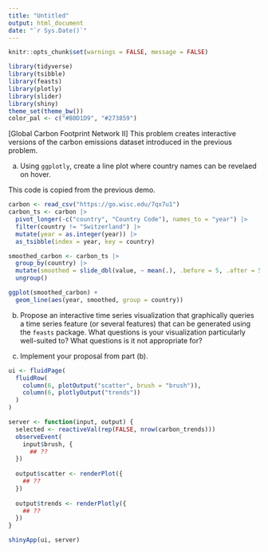 ```yaml
---
title: "Untitled"
output: html_document
date: "`r Sys.Date()`"
---
```


```r
knitr::opts_chunk$set(warnings = FALSE, message = FALSE)
```

```r
library(tidyverse)
library(tsibble)
library(feasts)
library(plotly)
library(slider)
library(shiny)
theme_set(theme_bw())
color_pal <- c("#B0D1D9", "#273859")
```

[Global Carbon Footprint Network II] This problem creates interactive versions
of the carbon emissions dataset introduced in the previous problem.

a. Using `ggplotly`, create a line plot where country names can be revelaed
on hover.

This code is copied from the previous demo.

```r
carbon <- read_csv("https://go.wisc.edu/7qx7u1")
carbon_ts <- carbon |>
  pivot_longer(-c("country", "Country Code"), names_to = "year") |>
  filter(country != "Switzerland") |>
  mutate(year = as.integer(year)) |>
  as_tsibble(index = year, key = country)

smoothed_carbon <- carbon_ts |>
  group_by(country) |>
  mutate(smoothed = slide_dbl(value, ~ mean(.), .before = 5, .after = 5)) |>
  ungroup()

ggplot(smoothed_carbon) +
  geom_line(aes(year, smoothed, group = country))
```

b. Propose an interactive time series visualization that graphically queries a
time series feature (or several features) that can be generated using the
`feasts` package. What questions is your visualization particularly well-suited
to? What questions is it not appropriate for?

c. Implement your proposal from part (b).

```r
ui <- fluidPage(
  fluidRow(
    column(6, plotOutput("scatter", brush = "brush")),
    column(6, plotlyOutput("trends"))
  )
)

server <- function(input, output) {
  selected <- reactiveVal(rep(FALSE, nrow(carbon_trends)))
  observeEvent(
    input$brush, {
      ## ??
  })
  
  output$scatter <- renderPlot({
    ## ??
  })
  
  output$trends <- renderPlotly({
    ## ??
  })
}

shinyApp(ui, server)
```